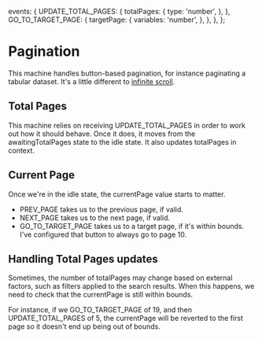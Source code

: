   events: {
    UPDATE_TOTAL_PAGES: {
      totalPages: {
        type: 'number',
      },
    },
    GO_TO_TARGET_PAGE: {
      targetPage: {
        variables: 'number',
      },
    },
  },
};

# Pagination

This machine handles button-based pagination, for instance paginating a tabular dataset. It's a little different to [infinite scroll](/machines/infinite-scroll).

## Total Pages

This machine relies on receiving <Event totalPages={20}>UPDATE_TOTAL_PAGES</Event> in order to work out how it should behave. Once it does, it moves from the <State>awaitingTotalPages</State> state to the <State>idle</State> state. It also updates <Context>totalPages</Context> in context.

<WholeContext />

## Current Page

Once we're in the <State>idle</State> state, the <Context>currentPage</Context> value starts to matter.

- <Event>PREV_PAGE</Event> takes us to the previous page, if valid.
- <Event>NEXT_PAGE</Event> takes us to the next page, if valid.
- <Event targetPage={10}>GO_TO_TARGET_PAGE</Event> takes us to a target page, if
  it's within bounds. I've configured that button to always go to page 10.

## Handling Total Pages updates

Sometimes, the number of <Context>totalPages</Context> may change based on external factors, such as filters applied to the search results. When this happens, we need to check that the <Context>currentPage</Context> is still within bounds.

For instance, if we <Event targetPage={19}>GO_TO_TARGET_PAGE</Event> of 19, and then <Event totalPages={5}>UPDATE_TOTAL_PAGES</Event> of 5, the <Context>currentPage</Context> will be reverted to the first page so it doesn't end up being out of bounds.

